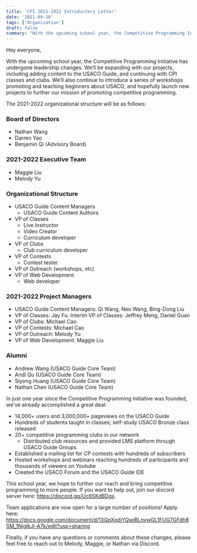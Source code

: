 ```yaml
---
title: 'CPI 2021-2022 Introductory Letter'
date: '2021-09-10'
tags: ['Organization']
draft: false
summary: "With the upcoming school year, the Competitive Programming Initiative has undergone leadership changes. We'll detail these changes and how it'll affect you here."
---
```


Hey everyone,

With the upcoming school year, the Competitive Programming Initiative has undergone leadership changes. We’ll be expanding with our projects, including adding content to the USACO Guide, and continuing with CPI classes and clubs. We’ll also continue to introduce a series of workshops promoting and teaching beginners about USACO, and hopefully launch new projects to further our mission of promoting competitive programming.

The 2021-2022 organizational structure will be as follows:

### Board of Directors

- Nathan Wang
- Darren Yao
- Benjamin Qi (Advisory Board)

### 2021-2022 Executive Team

- Maggie Liu
- Melody Yu

### Organizational Structure

- USACO Guide Content Managers
  - USACO Guide Content Authors
- VP of Classes
  - Live Instructor
  - Video Creator
  - Curriculum developer
- VP of Clubs
  - Club curriculum developer
- VP of Contests
  - Contest tester
- VP of Outreach (workshops, etc)
- VP of Web Development
  - Web developer

### 2021-2022 Project Managers

- USACO Guide Content Managers: Qi Wang, Neo Wang, Bing-Dong Liu
- VP of Classes: Jay Fu. Interim VP of Classes: Jeffrey Meng, Daniel Guan
- VP of Clubs: Michael Cao
- VP of Contests: Michael Cao
- VP of Outreach: Melody Yu
- VP of Web Development: Maggie Liu

### Alumni

- Andrew Wang (USACO Guide Core Team)
- Andi Qu (USACO Guide Core Team)
- Siyong Huang (USACO Guide Core Team)
- Nathan Chen (USACO Guide Core Team)

In just one year since the Competitive Programming Initiative was founded, we've already accomplished a great deal:

- 14,000+ users and 3,000,000+ pageviews on the USACO Guide
- Hundreds of students taught in classes; self-study USACO Bronze class released
- 20+ competitive programming clubs in our network
  - Distributed club resources and provided LMS platform through USACO Guide Groups
- Established a mailing list for CP contests with hundreds of subscribers
- Hosted workshops and webinars reaching hundreds of participants and thousands of viewers on Youtube
- Created the USACO Forum and the USACO Guide IDE

This school year, we hope to further our reach and bring competitive programming to more people. If you want to help out, join our discord server here: https://discord.gg/Uc6SKdBDgx.

Team applications are now open for a large number of positions! Apply here: https://docs.google.com/document/d/13QpXqdiYQwjBLnywGL1FUG7GFdh8SM_1NigIkJl-A7k/edit?usp=sharing

Finally, if you have any questions or comments about these changes, please feel free to reach out to Melody, Maggie, or Nathan via Discord.
